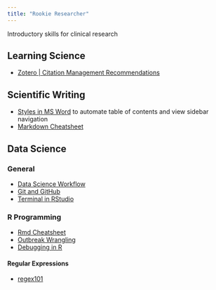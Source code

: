 ```yaml
---
title: "Rookie Researcher"
---
```


Introductory skills for clinical research

## Learning Science

* [Zotero | Citation Management Recommendations](https://github.com/dgrisafe/rookie-researcher/blob/main/Zotero%20%7C%20Citation%20Management%20Recommendations.md)

## Scientific Writing

* [Styles in MS Word](https://support.microsoft.com/en-us/topic/the-styles-advantage-in-word-b4a6372f-188c-93cb-831b-c4dd0cb3a881) to automate table of contents and view sidebar navigation
* [Markdown Cheatsheet](https://www.markdownguide.org/cheat-sheet/) 

## Data Science

### General

* [Data Science Workflow](https://github.com/dgrisafe/rookie-researcher/blob/main/Data%20Science%20Workflow.md)
* [Git and GitHub](https://github.com/dgrisafe/rookie-researcher/blob/main/Git%20and%20GitHub.md)
* [Terminal in RStudio](https://github.com/dgrisafe/rookie-researcher/blob/main/Terminal%20in%20RStudio.md)

### R Programming

* [Rmd Cheatsheet](https://www.rstudio.com/wp-content/uploads/2015/02/rmarkdown-cheatsheet.pdf)
* [Outbreak Wrangling](https://github.com/dgrisafe/outbreak_wrangling)
* [Debugging in R](https://adv-r.hadley.nz/debugging.html)

#### Regular Expressions

* [regex101](https://regex101.com/)
